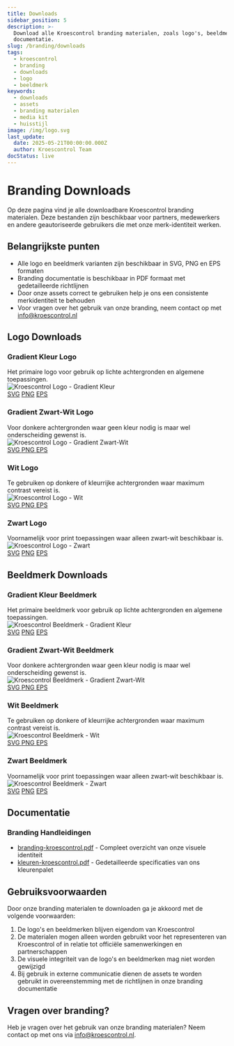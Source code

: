 ```yaml
---
title: Downloads
sidebar_position: 5
description: >-
  Download alle Kroescontrol branding materialen, zoals logo's, beeldmerken en
  documentatie.
slug: /branding/downloads
tags:
  - kroescontrol
  - branding
  - downloads
  - logo
  - beeldmerk
keywords:
  - downloads
  - assets
  - branding materialen
  - media kit
  - huisstijl
image: /img/logo.svg
last_update:
  date: 2025-05-21T00:00:00.000Z
  author: Kroescontrol Team
docStatus: live
---
```


# Branding Downloads

Op deze pagina vind je alle downloadbare Kroescontrol branding materialen. Deze bestanden zijn beschikbaar voor partners, medewerkers en andere geautoriseerde gebruikers die met onze merk-identiteit werken.

## Belangrijkste punten

- Alle logo en beeldmerk varianten zijn beschikbaar in SVG, PNG en EPS formaten
- Branding documentatie is beschikbaar in PDF formaat met gedetailleerde richtlijnen
- Door onze assets correct te gebruiken help je ons een consistente merkidentiteit te behouden
- Voor vragen over het gebruik van onze branding, neem contact op met info@kroescontrol.nl

## Logo Downloads

<div style={{display: 'flex', flexWrap: 'wrap', gap: '20px', marginBottom: '30px'}}>
  <div style={{flex: '1 1 280px', minWidth: '280px'}}>
    <div style={{minHeight: '60px', display: 'flex', flexDirection: 'column', justifyContent: 'center'}}>
      <h3>Gradient Kleur Logo</h3>
      <div style={{fontSize: '0.9em', textAlign: 'center', margin: '8px 0 0 0'}}>Het primaire logo voor gebruik op lichte achtergronden en algemene toepassingen.</div>
    </div>
    <div style={{backgroundColor: 'white', padding: '20px', borderRadius: '5px', border: '1px solid #eee', height: '120px', display: 'flex', alignItems: 'center', justifyContent: 'center', marginBottom: '15px'}}>
      <img src="/branding/logo/png/kc-logo-gradientkleur.png" alt="Kroescontrol Logo - Gradient Kleur" style={{maxWidth: '200px', width: '100%'}} />
    </div>
    <div style={{display: 'flex', flexWrap: 'wrap', gap: '10px'}}>
      <a href="/branding/logo/svg/kc-logo-gradientkleur.svg" style={{flex: '1', textAlign: 'center', padding: '8px', backgroundColor: '#f5f5f5', borderRadius: '4px', textDecoration: 'none', fontSize: '0.9em'}}>SVG</a>
      <a href="/branding/logo/png/kc-logo-gradientkleur.png" style={{flex: '1', textAlign: 'center', padding: '8px', backgroundColor: '#f5f5f5', borderRadius: '4px', textDecoration: 'none', fontSize: '0.9em'}}>PNG</a>
      <a href="/branding/logo/eps/kc-logo-gradientkleur.eps" style={{flex: '1', textAlign: 'center', padding: '8px', backgroundColor: '#f5f5f5', borderRadius: '4px', textDecoration: 'none', fontSize: '0.9em'}}>EPS</a>
    </div>
  </div>

<div style={{ flex: '1 1 280px', minWidth: '280px' }}>
  <div
    style={{
      minHeight: '60px',
      display: 'flex',
      flexDirection: 'column',
      justifyContent: 'center',
    }}
  >
    <h3>Gradient Zwart-Wit Logo</h3>
    <span>
      Voor donkere achtergronden waar geen kleur nodig is maar wel
      onderscheiding gewenst is.
    </span>
  </div>
  <div
    style={{
      backgroundColor: 'rgb(51, 51, 51)',
      padding: '20px',
      borderRadius: '5px',
      height: '120px',
      display: 'flex',
      alignItems: 'center',
      justifyContent: 'center',
      marginBottom: '15px',
    }}
  >
    <img
      src='/branding/logo/png/kc-logo-gradientbw.png'
      alt='Kroescontrol Logo - Gradient Zwart-Wit'
      style={{ maxWidth: '200px', width: '100%' }}
    />
  </div>
  <div style={{ display: 'flex', flexWrap: 'wrap', gap: '10px' }}>
    <a
      href='/branding/logo/svg/kc-logo-gradientbw.svg'
      style={{
        flex: '1',
        textAlign: 'center',
        padding: '8px',
        backgroundColor: '#f5f5f5',
        borderRadius: '4px',
        textDecoration: 'none',
        fontSize: '0.9em',
      }}
    >
      SVG
    </a>
    <a
      href='/branding/logo/png/kc-logo-gradientbw.png'
      style={{
        flex: '1',
        textAlign: 'center',
        padding: '8px',
        backgroundColor: '#f5f5f5',
        borderRadius: '4px',
        textDecoration: 'none',
        fontSize: '0.9em',
      }}
    >
      PNG
    </a>
    <a
      href='/branding/logo/eps/kc-logo-gradientbw.eps'
      style={{
        flex: '1',
        textAlign: 'center',
        padding: '8px',
        backgroundColor: '#f5f5f5',
        borderRadius: '4px',
        textDecoration: 'none',
        fontSize: '0.9em',
      }}
    >
      EPS
    </a>
  </div>
</div>

<div style={{ flex: '1 1 280px', minWidth: '280px' }}>
  <div
    style={{
      minHeight: '60px',
      display: 'flex',
      flexDirection: 'column',
      justifyContent: 'center',
    }}
  >
    <h3>Wit Logo</h3>
    <div>
      Te gebruiken op donkere of kleurrijke achtergronden waar maximum contrast
      vereist is.
    </div>
  </div>
  <div
    style={{
      backgroundColor: '#333',
      padding: '20px',
      borderRadius: '5px',
      height: '120px',
      display: 'flex',
      alignItems: 'center',
      justifyContent: 'center',
      marginBottom: '15px',
    }}
  >
    <img
      src='/branding/logo/png/kc-logo-wit.png'
      alt='Kroescontrol Logo - Wit'
      style={{ maxWidth: '200px', width: '100%' }}
    />
  </div>
  <div style={{ display: 'flex', flexWrap: 'wrap', gap: '10px' }}>
    <a
      href='/branding/logo/svg/kc-logo-wit.svg'
      style={{
        flex: '1',
        textAlign: 'center',
        padding: '8px',
        backgroundColor: '#f5f5f5',
        borderRadius: '4px',
        textDecoration: 'none',
        fontSize: '0.9em',
      }}
    >
      SVG
    </a>
    <a
      href='/branding/logo/png/kc-logo-wit.png'
      style={{
        flex: '1',
        textAlign: 'center',
        padding: '8px',
        backgroundColor: '#f5f5f5',
        borderRadius: '4px',
        textDecoration: 'none',
        fontSize: '0.9em',
      }}
    >
      PNG
    </a>
    <a
      href='/branding/logo/eps/kc-logo-wit.eps'
      style={{
        flex: '1',
        textAlign: 'center',
        padding: '8px',
        backgroundColor: '#f5f5f5',
        borderRadius: '4px',
        textDecoration: 'none',
        fontSize: '0.9em',
      }}
    >
      EPS
    </a>
  </div>
</div>

  <div style={{flex: '1 1 280px', minWidth: '280px'}}>
    <div style={{minHeight: '60px', display: 'flex', flexDirection: 'column', justifyContent: 'center'}}>
      <h3>Zwart Logo</h3>
      <div>Voornamelijk voor print toepassingen waar alleen zwart-wit beschikbaar is.</div>
    </div>
    <div style={{backgroundColor: 'white', padding: '20px', borderRadius: '5px', border: '1px solid #eee', height: '120px', display: 'flex', alignItems: 'center', justifyContent: 'center', marginBottom: '15px'}}>
      <img src="/branding/logo/png/kc-logo-zwart.png" alt="Kroescontrol Logo - Zwart" style={{maxWidth: '200px', width: '100%'}} />
    </div>
    <div style={{display: 'flex', flexWrap: 'wrap', gap: '10px'}}>
      <a href="/branding/logo/svg/kc-logo-zwart.svg" style={{flex: '1', textAlign: 'center', padding: '8px', backgroundColor: '#f5f5f5', borderRadius: '4px', textDecoration: 'none', fontSize: '0.9em'}}>SVG</a>
      <a href="/branding/logo/png/kc-logo-zwart.png" style={{flex: '1', textAlign: 'center', padding: '8px', backgroundColor: '#f5f5f5', borderRadius: '4px', textDecoration: 'none', fontSize: '0.9em'}}>PNG</a>
      <a href="/branding/logo/eps/kc-logo-zwart.eps" style={{flex: '1', textAlign: 'center', padding: '8px', backgroundColor: '#f5f5f5', borderRadius: '4px', textDecoration: 'none', fontSize: '0.9em'}}>EPS</a>
    </div>
  </div>
</div>

## Beeldmerk Downloads

<div style={{display: 'flex', flexWrap: 'wrap', gap: '20px', marginBottom: '30px'}}>
  <div style={{flex: '1 1 280px', minWidth: '280px'}}>
    <div style={{minHeight: '60px', display: 'flex', flexDirection: 'column', justifyContent: 'center'}}>
      <h3>Gradient Kleur Beeldmerk</h3>
      <span>Het primaire beeldmerk voor gebruik op lichte achtergronden en algemene toepassingen.</span>
    </div>
    <div style={{backgroundColor: 'white', padding: '20px', borderRadius: '5px', border: '1px solid #eee', height: '120px', display: 'flex', alignItems: 'center', justifyContent: 'center', marginBottom: '15px'}}>
      <img src="/branding/beeldmerk/png/kc-beeldmerk-gradientkleur.png" alt="Kroescontrol Beeldmerk - Gradient Kleur" style={{maxWidth: '80px', width: '100%'}} />
    </div>
    <div style={{display: 'flex', flexWrap: 'wrap', gap: '10px'}}>
      <a href="/branding/beeldmerk/svg/kc-beeldmerk-gradientkleur.svg" style={{flex: '1', textAlign: 'center', padding: '8px', backgroundColor: '#f5f5f5', borderRadius: '4px', textDecoration: 'none', fontSize: '0.9em'}}>SVG</a>
      <a href="/branding/beeldmerk/png/kc-beeldmerk-gradientkleur.png" style={{flex: '1', textAlign: 'center', padding: '8px', backgroundColor: '#f5f5f5', borderRadius: '4px', textDecoration: 'none', fontSize: '0.9em'}}>PNG</a>
      <a href="/branding/beeldmerk/eps/kc-beeldmerk-gradientkleur.eps" style={{flex: '1', textAlign: 'center', padding: '8px', backgroundColor: '#f5f5f5', borderRadius: '4px', textDecoration: 'none', fontSize: '0.9em'}}>EPS</a>
    </div>
  </div>

<div style={{ flex: '1 1 280px', minWidth: '280px' }}>
  <div
    style={{
      minHeight: '60px',
      display: 'flex',
      flexDirection: 'column',
      justifyContent: 'center',
    }}
  >
    <h3>Gradient Zwart-Wit Beeldmerk</h3>
    <div>
      Voor donkere achtergronden waar geen kleur nodig is maar wel
      onderscheiding gewenst is.
    </div>
  </div>
  <div
    style={{
      backgroundColor: 'rgb(51, 51, 51)',
      padding: '20px',
      borderRadius: '5px',
      height: '120px',
      display: 'flex',
      alignItems: 'center',
      justifyContent: 'center',
      marginBottom: '15px',
    }}
  >
    <img
      src='/branding/beeldmerk/png/kc-beeldmerk-gradientbw.png'
      alt='Kroescontrol Beeldmerk - Gradient Zwart-Wit'
      style={{ maxWidth: '80px', width: '100%' }}
    />
  </div>
  <div style={{ display: 'flex', flexWrap: 'wrap', gap: '10px' }}>
    <a
      href='/branding/beeldmerk/svg/kc-beeldmerk-gradientbw.svg'
      style={{
        flex: '1',
        textAlign: 'center',
        padding: '8px',
        backgroundColor: '#f5f5f5',
        borderRadius: '4px',
        textDecoration: 'none',
        fontSize: '0.9em',
      }}
    >
      SVG
    </a>
    <a
      href='/branding/beeldmerk/png/kc-beeldmerk-gradientbw.png'
      style={{
        flex: '1',
        textAlign: 'center',
        padding: '8px',
        backgroundColor: '#f5f5f5',
        borderRadius: '4px',
        textDecoration: 'none',
        fontSize: '0.9em',
      }}
    >
      PNG
    </a>
    <a
      href='/branding/beeldmerk/eps/kc-beeldmerk-gradientbw.eps'
      style={{
        flex: '1',
        textAlign: 'center',
        padding: '8px',
        backgroundColor: '#f5f5f5',
        borderRadius: '4px',
        textDecoration: 'none',
        fontSize: '0.9em',
      }}
    >
      EPS
    </a>
  </div>
</div>

<div style={{ flex: '1 1 280px', minWidth: '280px' }}>
  <div
    style={{
      minHeight: '60px',
      display: 'flex',
      flexDirection: 'column',
      justifyContent: 'center',
    }}
  >
    <h3>Wit Beeldmerk</h3>
    <div>
      Te gebruiken op donkere of kleurrijke achtergronden waar maximum contrast
      vereist is.
    </div>
  </div>
  <div
    style={{
      backgroundColor: '#333',
      padding: '20px',
      borderRadius: '5px',
      height: '120px',
      display: 'flex',
      alignItems: 'center',
      justifyContent: 'center',
      marginBottom: '15px',
    }}
  >
    <img
      src='/branding/beeldmerk/png/kc-beeldmerk-wit.png'
      alt='Kroescontrol Beeldmerk - Wit'
      style={{ maxWidth: '80px', width: '100%' }}
    />
  </div>
  <div style={{ display: 'flex', flexWrap: 'wrap', gap: '10px' }}>
    <a
      href='/branding/beeldmerk/svg/kc-beeldmerk-wit.svg'
      style={{
        flex: '1',
        textAlign: 'center',
        padding: '8px',
        backgroundColor: '#f5f5f5',
        borderRadius: '4px',
        textDecoration: 'none',
        fontSize: '0.9em',
        color: '#333',
      }}
    >
      SVG
    </a>
    <a
      href='/branding/beeldmerk/png/kc-beeldmerk-wit.png'
      style={{
        flex: '1',
        textAlign: 'center',
        padding: '8px',
        backgroundColor: '#f5f5f5',
        borderRadius: '4px',
        textDecoration: 'none',
        fontSize: '0.9em',
        color: '#333',
      }}
    >
      PNG
    </a>
    <a
      href='/branding/beeldmerk/eps/kc-beeldmerk-wit.eps'
      style={{
        flex: '1',
        textAlign: 'center',
        padding: '8px',
        backgroundColor: '#f5f5f5',
        borderRadius: '4px',
        textDecoration: 'none',
        fontSize: '0.9em',
        color: '#333',
      }}
    >
      EPS
    </a>
  </div>
</div>

  <div style={{flex: '1 1 280px', minWidth: '280px'}}>
    <div style={{minHeight: '60px', display: 'flex', flexDirection: 'column', justifyContent: 'center'}}>
      <h3>Zwart Beeldmerk</h3>
      <div style={{fontSize: '0.9em', textAlign: 'center', margin: '8px 0 0 0'}}>Voornamelijk voor print toepassingen waar alleen zwart-wit beschikbaar is.</div>
    </div>
    <div style={{backgroundColor: 'white', padding: '20px', borderRadius: '5px', border: '1px solid #eee', height: '120px', display: 'flex', alignItems: 'center', justifyContent: 'center', marginBottom: '15px'}}>
      <img src="/branding/beeldmerk/png/kc-beeldmerk-zwart.png" alt="Kroescontrol Beeldmerk - Zwart" style={{maxWidth: '80px', width: '100%'}} />
    </div>
    <div style={{display: 'flex', flexWrap: 'wrap', gap: '10px'}}>
      <a href="/branding/beeldmerk/svg/kc-beeldmerk-zwart.svg" style={{flex: '1', textAlign: 'center', padding: '8px', backgroundColor: '#f5f5f5', borderRadius: '4px', textDecoration: 'none', fontSize: '0.9em'}}>SVG</a>
      <a href="/branding/beeldmerk/png/kc-beeldmerk-zwart.png" style={{flex: '1', textAlign: 'center', padding: '8px', backgroundColor: '#f5f5f5', borderRadius: '4px', textDecoration: 'none', fontSize: '0.9em'}}>PNG</a>
      <a href="/branding/beeldmerk/eps/kc-beeldmerk-zwart.eps" style={{flex: '1', textAlign: 'center', padding: '8px', backgroundColor: '#f5f5f5', borderRadius: '4px', textDecoration: 'none', fontSize: '0.9em'}}>EPS</a>
    </div>
  </div>
</div>

## Documentatie

### Branding Handleidingen

- [branding-kroescontrol.pdf](/branding/branding-kroescontrol.pdf) - Compleet overzicht van onze visuele identiteit
- [kleuren-kroescontrol.pdf](/branding/kleuren-kroescontrol.pdf) - Gedetailleerde specificaties van ons kleurenpalet

## Gebruiksvoorwaarden

Door onze branding materialen te downloaden ga je akkoord met de volgende voorwaarden:

1. De logo's en beeldmerken blijven eigendom van Kroescontrol
2. De materialen mogen alleen worden gebruikt voor het representeren van Kroescontrol of in relatie tot officiële samenwerkingen en partnerschappen
3. De visuele integriteit van de logo's en beeldmerken mag niet worden gewijzigd
4. Bij gebruik in externe communicatie dienen de assets te worden gebruikt in overeenstemming met de richtlijnen in onze branding documentatie

## Vragen over branding?

Heb je vragen over het gebruik van onze branding materialen? Neem contact op met ons via [info@kroescontrol.nl](mailto:info@kroescontrol.nl).
